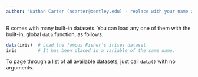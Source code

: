 ```yaml
---
author: "Nathan Carter (ncarter@bentley.edu) - replace with your name and email"
---
```


R comes with many built-in datasets.  You can load any one of them with the built-in,
global `data` function, as follows.

```r
data(iris)  # Load the famous Fisher's irises dataset.
iris        # It has been placed in a variable of the same name.
```

To page through a list of all available datasets, just call `data()` with no arguments.
